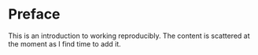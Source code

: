 # Preface {.unnumbered}

This is an introduction to working reproducibly. The content is scattered
at the moment as I find time to add it.
